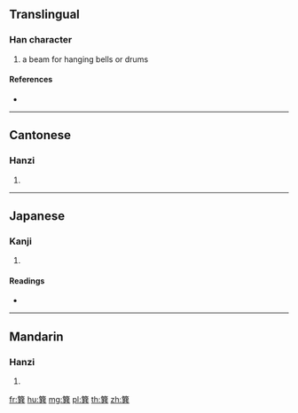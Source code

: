 {{character info/new}}
==Translingual==

===Han character===
{{Han char|rn=118|rad=竹|as=12|sn=18|four=88801|canj=HRUC}}

# a beam for hanging bells or drums

====References====
* {{Han ref|kx=0900.240|dkj=26554|dj=1326.120|hdz=53019.030|uh=7C28|ud=31784|bh=F069|bd=61545}}

----

==Cantonese==

===Hanzi===
{{yue-hanzi|jyut=|y=seun2}}

# {{defn|lang=yue|sort=竹12}}

----

==Japanese==

===Kanji===
{{ja-kanji|grade=|rs=竹12}}

# {{defn|lang=ja|sort=竹12}}

====Readings====
* {{ja-readings|on=[[しゅん]] (shun), [[さん]] (san), [[ぜん]] (zen)|kun=[[よこぎ]] (yokogi)|nanori=}}

----

==Mandarin==

===Hanzi===
{{cmn-hanzi|pin=[[sǔn]] ([[sun3]])|wg=sun<sup>3</sup>}}

# {{defn|lang=cmn|sort=竹12}}

[[fr:簨]]
[[hu:簨]]
[[mg:簨]]
[[pl:簨]]
[[th:簨]]
[[zh:簨]]